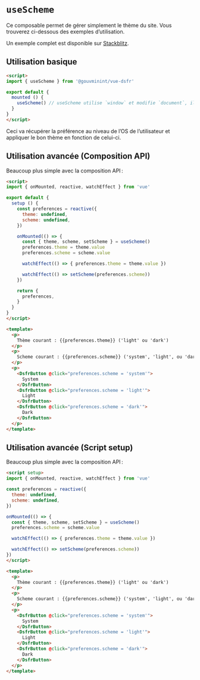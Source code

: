 
<Meta title="Composables/useScheme" />

# `useScheme`

Ce composable permet de gérer simplement le thème du site. Vous trouverez ci-dessous des exemples d’utilisation.

Un exemple complet est disponible sur [Stackblitz](https://stackblitz.com/edit/vue-dsfr-use-scheme?file=app.vue).

## Utilisation basique

```html
<script>
import { useScheme } from '@gouvminint/vue-dsfr'

export default {
  mounted () {
    useScheme() // useScheme utilise `window` et modifie `document`, il faut donc être sûr d'être côté client
  }
}
</script>
```

Ceci va récupérer la préférence au niveau de l’OS de l’utilisateur et appliquer le bon thème en fonction de celui-ci.

## Utilisation avancée (Composition API)

Beaucoup plus simple avec la composition API :

```html
<script>
import { onMounted, reactive, watchEffect } from 'vue'

export default {
  setup () {
    const preferences = reactive({
      theme: undefined,
      scheme: undefined,
    })

    onMounted(() => {
      const { theme, scheme, setScheme } = useScheme()
      preferences.theme = theme.value
      preferences.scheme = scheme.value

      watchEffect(() => { preferences.theme = theme.value })

      watchEffect(() => setScheme(preferences.scheme))
    })

    return {
      preferences,
    }
  }
}
</script>

<template>
  <p>
    Thème courant : {{preferences.theme}} ('light' ou 'dark')
  </p>
  <p>
    Scheme courant : {{preferences.scheme}} ('system', 'light', ou 'dark')
  </p>
  <p>
    <DsfrButton @click="preferences.scheme = 'system'">
      System
    </DsfrButton>
    <DsfrButton @click="preferences.scheme = 'light'">
      Light
    </DsfrButton>
    <DsfrButton @click="preferences.scheme = 'dark'">
      Dark
    </DsfrButton>
  </p>
</template>
```

## Utilisation avancée (Script setup)

Beaucoup plus simple avec la composition API :

```html
<script setup>
import { onMounted, reactive, watchEffect } from 'vue'

const preferences = reactive({
  theme: undefined,
  scheme: undefined,
})

onMounted(() => {
  const { theme, scheme, setScheme } = useScheme()
  preferences.scheme = scheme.value

  watchEffect(() => { preferences.theme = theme.value })

  watchEffect(() => setScheme(preferences.scheme))
})
</script>

<template>
  <p>
    Thème courant : {{preferences.theme}} ('light' ou 'dark')
  </p>
  <p>
    Scheme courant : {{preferences.scheme}} ('system', 'light', ou 'dark')
  </p>
  <p>
    <DsfrButton @click="preferences.scheme = 'system'">
      System
    </DsfrButton>
    <DsfrButton @click="preferences.scheme = 'light'">
      Light
    </DsfrButton>
    <DsfrButton @click="preferences.scheme = 'dark'">
      Dark
    </DsfrButton>
  </p>
</template>
```
